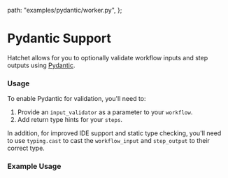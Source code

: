 
  path: "examples/pydantic/worker.py",
};


# Pydantic Support

Hatchet allows for you to optionally validate workflow inputs and step outputs using [Pydantic](https://docs.pydantic.dev/latest/).

### Usage

To enable Pydantic for validation, you'll need to:

1. Provide an `input_validator` as a parameter to your `workflow`.
2. Add return type hints for your `steps`.

In addition, for improved IDE support and static type checking, you'll need to use `typing.cast` to cast the `workflow_input` and `step_output` to their correct type.

### Example Usage

<GithubSnippet src={PydanticPy} target="Pydantic" />
